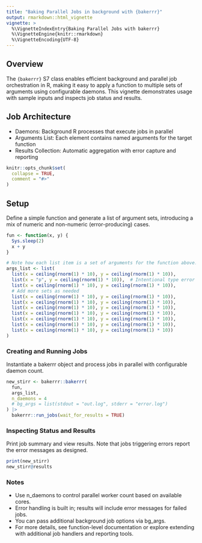 ```yaml
---
title: "Baking Parallel Jobs in background with {bakerrr}"
output: rmarkdown::html_vignette
vignette: >
  %\VignetteIndexEntry{Baking Parallel Jobs with bakerrr}
  %\VignetteEngine{knitr::rmarkdown}
  %\VignetteEncoding{UTF-8}
---
```


## Overview

The `{bakerrr}` S7 class enables efficient background and parallel job orchestration in R, making it easy to apply a function to multiple sets of arguments using configurable daemons. This vignette demonstrates usage with sample inputs and inspects job status and results.

## Job Architecture

 - Daemons: Background R processes that execute jobs in parallel
 - Arguments List: Each element contains named arguments for the target function
 - Results Collection: Automatic aggregation with error capture and reporting

```r
knitr::opts_chunk$set(
  collapse = TRUE,
  comment = "#>"
)
```

## Setup

Define a simple function and generate a list of argument sets, introducing a mix of numeric and non-numeric (error-producing) cases.

```r
fun <- function(x, y) {
  Sys.sleep(2)
  x + y
}

# Note how each list item is a set of arguments for the function above.
args_list <- list(
  list(x = ceiling(rnorm(1) * 10), y = ceiling(rnorm(1) * 10)),
  list(x = "p", y = ceiling(rnorm(1) * 10)),  # Intentional type error
  list(x = ceiling(rnorm(1) * 10), y = ceiling(rnorm(1) * 10)),
  # Add more sets as needed
  list(x = ceiling(rnorm(1) * 10), y = ceiling(rnorm(1) * 10)),
  list(x = ceiling(rnorm(1) * 10), y = ceiling(rnorm(1) * 10)),
  list(x = ceiling(rnorm(1) * 10), y = ceiling(rnorm(1) * 10)),
  list(x = ceiling(rnorm(1) * 10), y = ceiling(rnorm(1) * 10)),
  list(x = ceiling(rnorm(1) * 10), y = ceiling(rnorm(1) * 10)),
  list(x = ceiling(rnorm(1) * 10), y = ceiling(rnorm(1) * 10)),
  list(x = ceiling(rnorm(1) * 10), y = ceiling(rnorm(1) * 10))
)
```

### Creating and Running Jobs

Instantiate a bakerrr object and process jobs in parallel with configurable daemon count.

```r
new_stirr <- bakerrr::bakerrr(
  fun,
  args_list,
  n_daemons = 4
  # bg_args = list(stdout = "out.log", stderr = "error.log")
) |>
  bakerrr::run_jobs(wait_for_results = TRUE)

```

### Inspecting Status and Results

Print job summary and view results. Note that jobs triggering errors report the error messages as designed.

```r
print(new_stirr)
new_stirr@results

```

### Notes

 - Use n_daemons to control parallel worker count based on available cores.
 - Error handling is built in; results will include error messages for failed jobs.
 - You can pass additional background job options via bg_args.
 - For more details, see function-level documentation or explore extending with additional job handlers and reporting tools.
